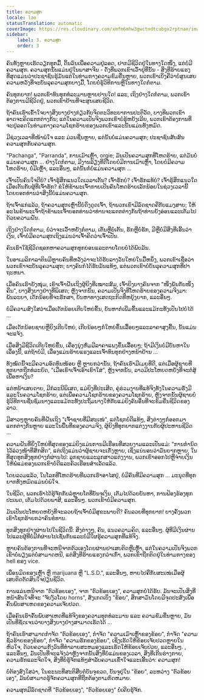 ```yaml
---
title: ຄວາມສຸກ
locale: lao
statusTranslation: automatic
coverImage: https://res.cloudinary.com/xmfm6mhw3gwctndtcubgx2rptnae/image/upload/v1741354419/small_cover_la_gran_rebelion_28716e29d2.webp
sidebar:
    label: 3. ຄວາມສຸກ
    order: 3
---
```

ຄົນ​ທັງຫຼາຍ​ເຮັດ​ວຽກ​ທຸກ​ມື້, ດິ້ນ​ລົນ​ເພື່ອ​ຄວາມ​ຢູ່​ລອດ, ຢາກ​ມີ​ຊີວິດ​ຢູ່​ໃນ​ທາງ​ໃດ​ໜຶ່ງ, ແຕ່​ບໍ່​ມີ​ຄວາມ​ສຸກ. ຄວາມສຸກນັ້ນແມ່ນຢູ່ໃນພາສາຈີນ - ດັ່ງທີ່ພວກເຂົາເວົ້າຢູ່ທີ່ນັ້ນ - ສິ່ງທີ່ຮ້າຍແຮງທີ່ສຸດແມ່ນວ່າປະຊາຊົນຮູ້ມັນແຕ່ໃນທ່າມກາງຄວາມຂົມຂື່ນຫຼາຍ, ພວກເຂົາເບິ່ງຄືວ່າບໍ່ສູນເສຍຄວາມຫວັງທີ່ຈະບັນລຸຄວາມສຸກບາງມື້, ໂດຍບໍ່ຮູ້ວິທີການຫຼືໃນທາງໃດກໍ່ຕາມ.

ຄົນທຸກຍາກ! ພວກເຂົາທົນທຸກທໍລະມານຫຼາຍປານໃດ! ແລະ, ເຖິງຢ່າງໃດກໍ່ຕາມ, ພວກເຂົາຕ້ອງການມີຊີວິດຢູ່, ພວກເຂົາຢ້ານທີ່ຈະສູນເສຍຊີວິດ.

ຖ້າຄົນເຮົາເຂົ້າໃຈບາງສິ່ງບາງຢ່າງກ່ຽວກັບຈິດຕະວິທະຍາການປະຕິວັດ, ບາງທີພວກເຂົາອາດຈະຄິດແຕກຕ່າງກັນ; ແຕ່ໃນຄວາມເປັນຈິງພວກເຂົາບໍ່ຮູ້ຫຍັງເລີຍ, ພວກເຂົາຕ້ອງການທີ່ຈະຢູ່ລອດໃນທ່າມກາງຄວາມໂຊກຮ້າຍຂອງພວກເຂົາແລະນັ້ນແມ່ນທັງຫມົດ.

ມີຊ່ວງເວລາທີ່ໜ້າພໍໃຈ ແລະ ມ່ວນຊື່ນຫຼາຍ, ແຕ່ນັ້ນບໍ່ແມ່ນຄວາມສຸກ; ປະຊາຊົນສັບສົນຄວາມສຸກກັບຄວາມສຸກ.

"Pachanga", "Parranda", ການເມົາເຫຼົ້າ, orgie; ມັນເປັນຄວາມສຸກທີ່ໂຫດຮ້າຍ, ແຕ່ມັນບໍ່ແມ່ນຄວາມສຸກ ... ຢ່າງໃດກໍ່ຕາມ, ມີງານລ້ຽງທີ່ດີໂດຍບໍ່ມີການເມົາເຫຼົ້າ, ໂດຍບໍ່ມີຄວາມໂຫດຮ້າຍ, ບໍ່ມີເຫຼົ້າ, ແລະອື່ນໆ, ແຕ່ນັ້ນກໍ່ບໍ່ແມ່ນຄວາມສຸກ ...

ເຈົ້າເປັນຄົນໃຈດີບໍ? ເຈົ້າຮູ້ສຶກແນວໃດເວລາເຕັ້ນ? ເຈົ້າຮັກບໍ? ເຈົ້າຮັກແທ້ບໍ? ເຈົ້າຮູ້ສຶກແນວໃດເມື່ອເຕັ້ນກັບຜູ້ທີ່ເຈົ້າຮັກ? ຂໍໃຫ້ຂ້າພະເຈົ້າກາຍເປັນຄົນໂຫດຮ້າຍເລັກນ້ອຍໃນຊ່ວງເວລານີ້ໂດຍບອກທ່ານວ່າສິ່ງນີ້ບໍ່ແມ່ນຄວາມສຸກ.

ຖ້າເຈົ້າແກ່ແລ້ວ, ຖ້າຄວາມສຸກເຫຼົ່ານີ້ບໍ່ດຶງດູດເຈົ້າ, ຖ້າພວກເຂົາມີລົດຊາດຄືກັບແມງສາບ; ໃຫ້ອະໄພຂ້າພະເຈົ້າຖ້າຂ້າພະເຈົ້າບອກທ່ານວ່າທ່ານຈະແຕກຕ່າງກັນຖ້າທ່ານຍັງອ່ອນແລະເຕັມໄປດ້ວຍຄວາມຝັນ.

ເຖິງຢ່າງໃດກໍ່ຕາມ, ບໍ່ວ່າຈະເວົ້າຫຍັງກໍ່ຕາມ, ເຕັ້ນຫຼືບໍ່ເຕັ້ນ, ຮັກຫຼືບໍ່ຮັກ, ມີຫຼືບໍ່ມີສິ່ງທີ່ເອີ້ນວ່າເງິນ, ເຈົ້າບໍ່ມີຄວາມສຸກເຖິງແມ່ນວ່າເຈົ້າຄິດວ່າເຈົ້າເປັນ.

ຄົນເຮົາໃຊ້ຊີວິດຊອກຫາຄວາມສຸກທຸກບ່ອນແລະຕາຍໂດຍບໍ່ໄດ້ພົບມັນ.

ໃນອາເມລິກາລາຕິນມີຫຼາຍຄົນທີ່ຫວັງວ່າຈະໄດ້ຮັບລາງວັນໃຫຍ່ໃນມື້ຫນຶ່ງ, ພວກເຂົາເຊື່ອວ່າພວກເຂົາຈະບັນລຸຄວາມສຸກ; ບາງຄົນກໍ່ໄດ້ຮັບມັນແທ້ໆ, ແຕ່ພວກເຂົາບໍ່ບັນລຸຄວາມສຸກທີ່ປາຖະຫນາ.

ເມື່ອຄົນເຮົາຍັງໜຸ່ມ, ເຂົາເຈົ້າຝັນເຖິງຜູ້ຍິງທີ່ເໝາະສົມ, ເຈົ້າຍິງບາງຄົນຈາກ "ໜຶ່ງພັນກັບໜຶ່ງຄືນ", ບາງສິ່ງບາງຢ່າງທີ່ພິເສດ; ຫຼັງຈາກນັ້ນ, ຄວາມເປັນຈິງທີ່ໂຫດຮ້າຍຂອງຄວາມຈິງມາ: ພັນລະຍາ, ເດັກນ້ອຍທີ່ຈະຮັກສາ, ບັນຫາທາງເສດຖະກິດທີ່ຫຍຸ້ງຍາກ, ແລະອື່ນໆ.

ບໍ່ມີຄວາມສົງໃສວ່າເມື່ອເດັກນ້ອຍເຕີບໃຫຍ່ຂຶ້ນ, ບັນຫາກໍ່ເພີ່ມຂຶ້ນແລະແມ້ກະທັ້ງເປັນໄປບໍ່ໄດ້ ...

ເມື່ອເດັກນ້ອຍຊາຍຫຼືຍິງເຕີບໃຫຍ່, ເກີບນ້ອຍໆກໍ່ໃຫຍ່ຂຶ້ນເລື້ອຍໆແລະລາຄາສູງຂື້ນ, ນັ້ນແມ່ນຈະແຈ້ງ.

ເມື່ອສິ່ງມີຊີວິດເຕີບໃຫຍ່ຂຶ້ນ, ເຄື່ອງນຸ່ງຫົ່ມມີລາຄາແພງຂຶ້ນເລື້ອຍໆ; ຖ້າມີເງິນບໍ່ມີບັນຫາໃນເລື່ອງນີ້, ແຕ່ຖ້າບໍ່ມີ, ເລື່ອງແມ່ນຮ້າຍແຮງແລະເຈົ້າທົນທຸກຢ່າງຫນ້າຢ້ານ ...

ທັງໝົດນີ້ຈະມີຄວາມອົດທົນໜ້ອຍ ຫຼື ຫຼາຍກວ່ານັ້ນ, ຖ້າຄົນເຮົາມີເມຍທີ່ດີ, ແຕ່ເມື່ອຜູ້ຊາຍທີ່ທຸກຍາກຖືກທໍລະຍົດ, "ເມື່ອເຂົາເຈົ້າເອົາເຂົາໃສ່", ຫຼັງຈາກນັ້ນ, ລາວມີປະໂຫຍດຫຍັງທີ່ຈະຕໍ່ສູ້ເພື່ອຫາເງິນ?

ແຕ່ຫນ້າເສຍດາຍ, ມີກໍລະນີພິເສດ, ແມ່ຍິງທີ່ປະເສີດ, ຄູ່ຮ່ວມງານທີ່ແທ້ຈິງທັງໃນຄວາມຮັ່ງມີແລະໃນຄວາມໂຊກຮ້າຍ, ແຕ່ເພື່ອຄວາມໂຊກຮ້າຍຂອງຄວາມໂຊກຮ້າຍ, ຫຼັງຈາກນັ້ນຜູ້ຊາຍບໍ່ຮູ້ວິທີການຊື່ນຊົມນາງແລະແມ້ກະທັ້ງປະຖິ້ມນາງໃຫ້ກັບແມ່ຍິງຄົນອື່ນທີ່ຈະຂົມຂື່ນຊີວິດຂອງລາວ.

ມີສາວໆຫຼາຍຄົນທີ່ຝັນເຖິງ "ເຈົ້າຊາຍທີ່ມີສະເໜ່", ແຕ່ໂຊກບໍ່ດີແທ້ໆ, ສິ່ງຕ່າງໆກໍ່ອອກມາແຕກຕ່າງກັນຫຼາຍ ແລະໃນພື້ນທີ່ຂອງຄວາມຈິງ, ຜູ້ຍິງທີ່ທຸກຍາກແຕ່ງງານກັບຜູ້ປະຫານຊີວິດ ...

ຄວາມຝັນທີ່ຍິ່ງໃຫຍ່ທີ່ສຸດຂອງແມ່ຍິງແມ່ນການມີເຮືອນທີ່ສວຍງາມແລະເປັນແມ່: "ການກໍານົດໄວ້ລ່ວງໜ້າທີ່ສັກສິດ", ແຕ່ເຖິງແມ່ນວ່າຜູ້ຊາຍຈະເກັ່ງຫຼາຍ, ເຊິ່ງແນ່ນອນວ່າມັນຍາກຫຼາຍ, ໃນທີ່ສຸດທຸກສິ່ງທຸກຢ່າງກໍ່ຜ່ານໄປ: ລູກຊາຍແລະລູກສາວແຕ່ງງານ, ພວກເຂົາອອກໄປຫຼືຈ່າຍເງິນໃຫ້ພໍ່ແມ່ຂອງພວກເຂົາບໍ່ດີແລະຄົວເຮືອນສໍາເລັດແລ້ວ.

ໂດຍລວມແລ້ວ, ໃນໂລກທີ່ໂຫດຮ້າຍທີ່ພວກເຮົາອາໄສຢູ່, ບໍ່ມີຄົນທີ່ມີຄວາມສຸກ ... ມະນຸດທີ່ທຸກຍາກທັງຫມົດແມ່ນບໍ່ພໍໃຈ.

ໃນຊີວິດ, ພວກເຮົາໄດ້ຮູ້ຈັກກັບລໍຫຼາຍໂຕທີ່ບັນຈຸເງິນ, ເຕັມໄປດ້ວຍບັນຫາ, ການຟ້ອງຮ້ອງທຸກປະເພດ, ເຕັມໄປດ້ວຍພາສີ, ແລະອື່ນໆ. ພວກເຂົາບໍ່ມີຄວາມສຸກ.

ມັນເປັນປະໂຫຍດຫຍັງທີ່ຈະລວຍຖ້າເຈົ້າບໍ່ມີສຸຂະພາບດີ? ຄົນລວຍທີ່ທຸກຍາກ! ບາງຄັ້ງພວກເຂົາໂຊກຮ້າຍກວ່າຄົນຂໍທານ.

ທຸກສິ່ງທຸກຢ່າງຜ່ານໄປໃນຊີວິດນີ້: ສິ່ງຕ່າງໆ, ຄົນ, ແນວຄວາມຄິດ, ແລະອື່ນໆ. ຜູ້ທີ່ມີເງິນຜ່ານໄປແລະຜູ້ທີ່ບໍ່ມີກໍ່ຜ່ານໄປເຊັ່ນກັນແລະບໍ່ມີໃຜຮູ້ຄວາມສຸກທີ່ແທ້ຈິງ.

ຫຼາຍຄົນຕ້ອງການທີ່ຈະຫນີຈາກຕົວເອງໂດຍຜ່ານຢາເສບຕິດຫຼືເຫຼົ້າ, ແຕ່ໃນຄວາມເປັນຈິງພວກເຂົາບໍ່ພຽງແຕ່ບໍ່ສາມາດຫນີ, ແຕ່ສິ່ງທີ່ຮ້າຍແຮງກວ່າເກົ່າ, ພວກເຂົາຖືກຕິດຢູ່ໃນທ່າມກາງຂອງ hell ຂອງ vice.

ເພື່ອນມິດຂອງເຫຼົ້າ ຫຼື marijuana ຫຼື "L.S.D.", ແລະອື່ນໆ, ຫາຍໄປຄືກັບສະເໜ່ເມື່ອຜູ້ເສບຕິດຕັດສິນໃຈປ່ຽນຊີວິດ.

ການແລ່ນຫນີຈາກ "ຕົວຂ້ອຍເອງ", ຈາກ "ຕົວຂ້ອຍເອງ", ຄວາມສຸກບໍ່ໄດ້ຮັບ. ມັນຈະເປັນສິ່ງທີ່ຫນ້າສົນໃຈທີ່ຈະ "ຈັບງົວໂດຍ horns", ສັງເກດເບິ່ງ "ຂ້ອຍ", ສຶກສາມັນໂດຍມີຈຸດປະສົງເພື່ອຄົ້ນພົບສາເຫດຂອງຄວາມເຈັບປວດ.

ເມື່ອຄົນເຮົາຄົ້ນພົບສາເຫດທີ່ແທ້ຈິງຂອງຄວາມທຸກທໍລະມານ ແລະ ຄວາມຂົມຂື່ນຫຼາຍ, ມັນເປັນທີ່ຊັດເຈນວ່າບາງສິ່ງບາງຢ່າງສາມາດເຮັດໄດ້ ...

ຖ້າຄົນເຮົາສາມາດກໍາຈັດ "ຕົວຂ້ອຍເອງ", ກໍາຈັດ "ຄວາມເມົາເຫຼົ້າຂອງຂ້ອຍ", ກໍາຈັດ "ຄວາມຊົ່ວຮ້າຍຂອງຂ້ອຍ", ກໍາຈັດ "ຄວາມຮັກຂອງຂ້ອຍ", ເຊິ່ງເຮັດໃຫ້ຂ້ອຍເຈັບປວດຫຼາຍໃນຫົວໃຈ, ດ້ວຍຄວາມກັງວົນທີ່ທໍາລາຍສະຫມອງແລະເຮັດໃຫ້ຂ້ອຍເຈັບປ່ວຍ, ແລະອື່ນໆ. , ແລະອື່ນໆ, ມັນເປັນທີ່ຈະແຈ້ງວ່າຫຼັງຈາກນັ້ນສິ່ງທີ່ບໍ່ແມ່ນຂອງເວລາ, ສິ່ງທີ່ເກີນຮ່າງກາຍ, ຄວາມຮັກແລະຈິດໃຈ, ສິ່ງທີ່ບໍ່ຮູ້ຈັກແທ້ໆສໍາລັບຄວາມເຂົ້າໃຈແລະເອີ້ນວ່າ: ຄວາມສຸກ!

ບໍ່ຕ້ອງສົງໃສວ່າ, ໃນຂະນະທີ່ສະຕິສືບຕໍ່ບັນຈຸຂວດ, ບັນຈຸຢູ່ໃນ "ຂ້ອຍ", ລະຫວ່າງ "ຕົວຂ້ອຍເອງ", ມັນບໍ່ສາມາດຮູ້ຈັກຄວາມສຸກທີ່ຖືກຕ້ອງຕາມກົດຫມາຍ.

ຄວາມສຸກມີລົດຊາດທີ່ "ຕົວຂ້ອຍເອງ", "ຕົວຂ້ອຍເອງ" ບໍ່ເຄີຍຮູ້ຈັກ.

